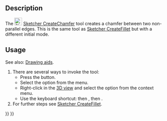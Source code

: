 <languages/>

{{Docnav
|[[Sketcher_CreateFillet|Fillet]]
|[[Sketcher_Trimming|Trim]]
|[[Sketcher_Workbench|Sketcher]]
|IconL=Sketcher_CreateFillet.svg
|IconR=Sketcher_Trimming.svg
|IconC=Workbench_Sketcher.svg
}}

{{GuiCommand
|Name=Sketcher CreateChamfer
|MenuLocation=Sketch → Sketcher tools → Create chamfer
|Workbenches=[[Sketcher_Workbench|Sketcher]]
|Shortcut={{KEY|G}} {{KEY|F}} {{KEY|C}}
|Version=1.0
|SeeAlso=[[Sketcher_CreateFillet|Sketcher CreateFillet]]
}}

==Description==

The [[Image:Sketcher_CreateChamfer.svg|24px]] [[Sketcher_CreateChamfer|Sketcher CreateChamfer]] tool creates a chamfer between two non-parallel edges. This is the same tool as [[Sketcher_CreateFillet|Sketcher CreateFillet]] but with a different initial mode.

==Usage==

See also: [[Sketcher_Workbench#Drawing_aids|Drawing aids]].

# There are several ways to invoke the tool:
#* Press the {{Button|[[Image:Sketcher_CreateChamfer.svg|16px]] [[Sketcher_CreateChamfer|Create chamfer]]}} button.
#* Select the {{MenuCommand|Sketcher → Sketcher tools → [[Image:Sketcher_CreateChamfer.svg|16px]] Create chamfer}} option from the menu.
#* Right-click in the [[3D_view|3D view]] and select the {{MenuCommand|[[Image:Sketcher_CreateChamfer.svg|16px]] Create chamfer}} option from the context menu.
#* Use the keyboard shortcut: {{KEY|G}} then {{KEY|F}}, then {{KEY|C}}.
# For further steps see [[Sketcher_CreateFillet#Usage|Sketcher CreateFillet]].


{{Docnav
|[[Sketcher_CreateFillet|Fillet]]
|[[Sketcher_Trimming|Trim]]
|[[Sketcher_Workbench|Sketcher]]
|IconL=Sketcher_CreateFillet.svg
|IconR=Sketcher_Trimming.svg
|IconC=Workbench_Sketcher.svg
}}

{{Sketcher_Tools_navi{{#translation:}}}}
{{Userdocnavi{{#translation:}}}}